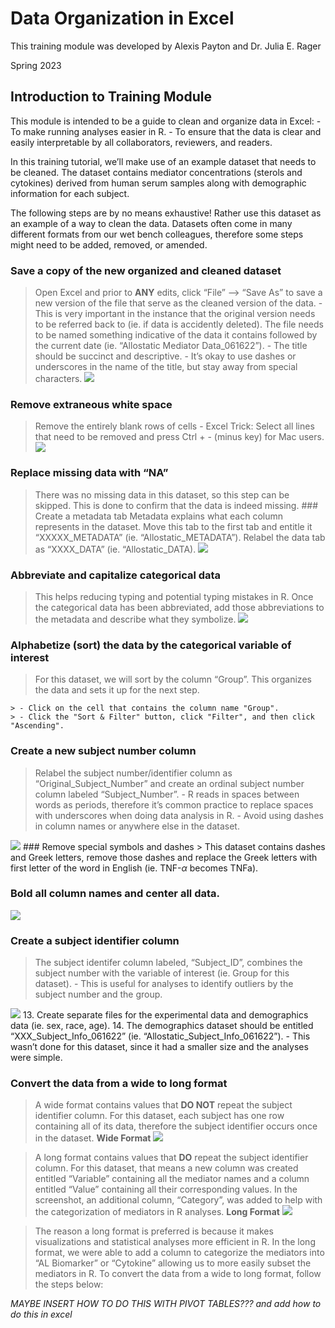# Data Organization in Excel

This training module was developed by Alexis Payton and Dr. Julia E. Rager

Spring 2023

## Introduction to Training Module

This module is intended to be a guide to clean and organize data in Excel:
 - To make running analyses easier in R. 
 - To ensure that the data is clear and easily interpretable by all collaborators, reviewers, and readers. 
    
In this training tutorial, we'll make use of an example dataset that needs to be cleaned. The dataset contains mediator concentrations (sterols and cytokines) derived from human serum samples along with demographic information for each subject. 

The following steps are by no means exhaustive! Rather use this dataset as an example of a way to clean the data. Datasets often come in many different formats from our wet bench colleagues, therefore some steps might need to be added, removed, or amended.


### Save a copy of the new organized and cleaned dataset
> Open Excel and prior to **ANY** edits, click “File” --> “Save As” to save a new version of the file that serve as the cleaned version of the data.
   > - This is very important in the instance that the original version needs to be referred back to (ie. if data is accidently deleted). 
> The file needs to be named something indicative of the data it contains followed by the current date (ie. "Allostatic Mediator Data_061622"). 
    - The title should be succinct and descriptive. 
    - It's okay to use dashes or underscores in the name of the title, but stay away from special characters.
<img src="Screenshots/Picture1.png"  />

###  Remove extraneous white space
> Remove the entirely blank rows of cells
  >  - Excel Trick: Select all lines that need to be removed and press Ctrl + - (minus key) for Mac users. 
<img src="Screenshots/Picture2.png" />


### Replace missing data with “NA”
> There was no missing data in this dataset, so this step can be skipped. This is done to confirm that the data is indeed missing.
### Create a metadata tab
> Metadata explains what each column represents in the dataset. Move this tab  to the first tab and entitle it “XXXXX_METADATA” (ie. “Allostatic_METADATA"). Relabel the data tab as “XXXX_DATA” (ie. “Allostatic_DATA). 
<img src="Screenshots/Picture3.png" />

### Abbreviate and capitalize categorical data
> This helps reducing typing and potential typing mistakes in R. Once the categorical data has been abbreviated, add those abbreviations to the metadata and describe what they symbolize. 
<img src="Screenshots/Picture4.png" />


### Alphabetize (sort) the data by the categorical variable of interest 
> For this dataset, we will sort by the column "Group". This organizes the data and sets it up for the next step.
    > - Click on the cell that contains the column name "Group". 
    > - Click the "Sort & Filter" button, click "Filter", and then click "Ascending".
### Create a new subject number column
> Relabel the subject number/identifier column as “Original_Subject_Number” and create an ordinal subject number column labeled “Subject_Number”. 
   > - 	R reads in spaces between words as periods, therefore it’s common practice to replace spaces with underscores when doing data analysis in R. 
   > - Avoid using dashes in column names or anywhere else in the dataset. 
    
<img src="Screenshots/Picture5.png" />
### Remove special symbols and dashes
> This dataset contains dashes and Greek letters, remove those dashes and replace the Greek letters with first letter of the word in English (ie. TNF-$\alpha$ becomes TNFa). 
   
### Bold all column names and center all data. 
<img src="Screenshots/Picture6.png" />

### Create a subject identifier column
> The subject identifer column labeled, “Subject_ID”, combines the subject number with the variable of interest (ie. Group for this dataset). 
  > - This is useful for analyses to identify outliers by the subject number and the group. 
  
<img src="Screenshots/Picture7.png" />
13.	Create separate files for the experimental data and demographics data (ie. sex, race, age).
14.	The demographics dataset should be entitled “XXX_Subject_Info_061622” (ie. “Allostatic_Subject_Info_061622”). 
    - This wasn’t done for this dataset, since it had a smaller size and the analyses were simple. 

### Convert the data from a wide to long format 
> A wide format contains values that **DO NOT** repeat the subject identifier column. For this dataset, each subject has one row containing all of its data, therefore the subject identifier occurs once in the dataset.
**Wide Format**
<img src="Screenshots/Picture8.png" />

> A long format contains values that **DO** repeat the subject identifier column. For this dataset, that means a new column was created entitled "Variable" containing all the mediator names and a column entitled "Value" containing all their corresponding values. In the screenshot, an additional column, "Category", was added to help with the categorization of mediators in R analyses. 
**Long Format**
<img src="Screenshots/Picture9.png" /> 

> The reason a long format is preferred is because it makes visualizations and statistical analyses more efficient in R. In the long format, we were able to add a column to categorize the mediators into "AL Biomarker" or "Cytokine" allowing us to more easily subset the mediators in R. 
> To convert the data from a wide to long format, follow the steps below:

*MAYBE INSERT HOW TO DO THIS WITH PIVOT TABLES??? and add how to do this in excel*

